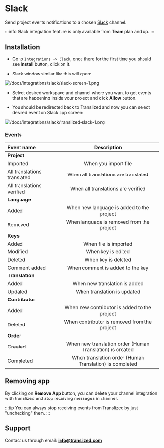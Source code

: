 # Slack

Send project events notifications to a chosen [Slack](https://www.slack.com) channel.

:::info
Slack integration feature is only available from **Team** plan and up.
:::

## Installation

- Go to `Integrations -> Slack`, once there for the first time you should see **Install** button, click on it.

- Slack window similar like this will open:

![/docs/integrations/slack/slack-screen-1.png](/docs/integrations/slack/slack-screen-1.png)

- Select desired workspace and channel where you want to get events that are happening inside your project and click **Allow** button.

- You should be redirected back to Translized and now you can select desired event on Slack app screen:

![/docs/integrations/slack/translized-slack-1.png](/docs/integrations/slack/slack_2.png)

### Events

| Event name                  |                        Description                        |
| :-------------------------- | :-------------------------------------------------------: |
| <b>Project</b>              |
| Imported                    |                   When you import file                    |
| All translations translated |           When all translations are translated            |
| All translations verified   |            When all translations are verified             |
| <b>Language</b>             |
| Added                       |         When new language is added to the project         |
| Removed                     |         When language is removed from the project         |
| <b>Keys</b>                 |
| Added                       |                   When file is imported                   |
| Modified                    |                    When key is edited                     |
| Deleted                     |                    When key is deleted                    |
| Comment added               |             When comment is added to the key              |
| <b>Translation</b>          |
| Added                       |               When new translation is added               |
| Updated                     |                When translation is updated                |
| <b>Contributor</b>          |
| Added                       |       When new contributor is added to the project        |
| Deleted                     |       When contributor is removed from the project        |
| <b>Order</b>                |
| Created                     | When new translation order (Human Translation) is created |
| Completed                   |  When translation order (Human Translation) is completed  |

## Removing app

By clicking on **Remove App** button, you can delete your channel integration with translized and stop receiving messages in channel.

:::tip
You can always stop receiving events from Translized by just "unchecking" them.
:::

## Support

Contact us through email: **info@translized.com**
